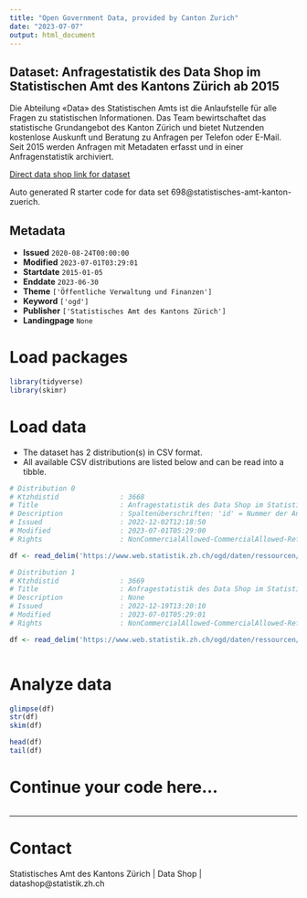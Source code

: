 ```yaml
---
title: "Open Government Data, provided by Canton Zurich"
date: "2023-07-07"
output: html_document
---
```


## Dataset: Anfragestatistik des Data Shop im Statistischen Amt des Kantons Zürich ab 2015

Die Abteilung «Data» des Statistischen Amts ist die Anlaufstelle für alle Fragen zu statistischen Informationen. Das Team bewirtschaftet das statistische Grundangebot des Kanton Zürich und bietet Nutzenden kostenlose Auskunft und Beratung zu Anfragen per Telefon oder E-Mail. Seit 2015 werden Anfragen mit Metadaten erfasst und in einer Anfragenstatistik archiviert.

[Direct data shop link for dataset](https://www.zh.ch/de/politik-staat/opendata.zhweb-noredirect.zhweb-cache.html#/datasets/698@statistisches-amt-kanton-zuerich)

Auto generated R starter code for data set 698@statistisches-amt-kanton-zuerich.

## Metadata

- **Issued** `2020-08-24T00:00:00`
- **Modified** `2023-07-01T03:29:01`
- **Startdate** `2015-01-05`
- **Enddate** `2023-06-30`
- **Theme** `['Öffentliche Verwaltung und Finanzen']`
- **Keyword** `['ogd']`
- **Publisher** `['Statistisches Amt des Kantons Zürich']`
- **Landingpage** `None`


# Load packages

```r

library(tidyverse)
library(skimr)

```

# Load data

-   The dataset has 2 distribution(s) in CSV format.
-   All available CSV distributions are listed below and can be read into a tibble.

```r

# Distribution 0
# Ktzhdistid               : 3668
# Title                    : Anfragestatistik des Data Shop im Statistischen Amt des Kantons Zürich ab 2015
# Description              : Spaltenüberschriften: 'id' = Nummer der Anfrage; 'erfassung' = Datum- und Zeitstempel der Anfragenerfassung; 'nutzertyp' = Nutzertyp der Anfrage; 'anfragetyp' = Anfragetyp; 'thema' = Thema der Anfrage; 'kanal' = Eingangskanal der Anfrage; 'zeitaufwand' = Geschätzter Aufwand in Minuten, um die Anfrage zu beantworten (erhoben ab 29.11.2017)
# Issued                   : 2022-12-02T12:18:50
# Modified                 : 2023-07-01T05:29:00
# Rights                   : NonCommercialAllowed-CommercialAllowed-ReferenceRequired

df <- read_delim('https://www.web.statistik.zh.ch/ogd/daten/ressourcen/KTZH_00000698_00003668.csv')

# Distribution 1
# Ktzhdistid               : 3669
# Title                    : Anfragestatistik des Data Shop im Statistischen Amt des Kantons Zürich - kontrollierte Vokabulare
# Description              : None
# Issued                   : 2022-12-19T13:20:10
# Modified                 : 2023-07-01T05:29:01
# Rights                   : NonCommercialAllowed-CommercialAllowed-ReferenceRequired

df <- read_delim('https://www.web.statistik.zh.ch/ogd/daten/ressourcen/KTZH_00000698_00003669.csv')



```

# Analyze data

```r

glimpse(df)
str(df)
skim(df)

head(df)
tail(df)

```

# Continue your code here...

```r

```

------------------------------------------------------------------------

# Contact

Statistisches Amt des Kantons Zürich | Data Shop | datashop@statistik.zh.ch
